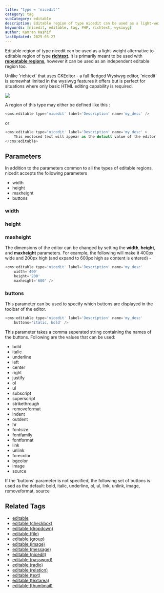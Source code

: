 ```yaml
---
title: "type = 'nicedit'"
category: tag
subCategory: editable
description: Editable region of type nicedit can be used as a light-weight alternative to editable region of type richtext.
keywords: [nicedit, editable, tag, PHP, richtext, wysiwyg]
author: Kamran Kashif
lastUpdated: 2025-03-27
---
```


Editable region of type nicedit can be used as a light-weight alternative to editable region of type [**richtext**](../richtext/).
It is primarily meant to be used with [**repeatable regions**](../../../concepts/repeatable-regions/), however it can be used as an independent editable region too.

Unlike 'richtext' that uses CKEditor - a full fledged Wysiwyg editor, 'nicedit' is somewhat limited in the wysiwyg features it offers but is perfect for situations where only basic HTML editing capability is required.

![](../../../../assets/img/contents/editable-nicedit.png)

A region of this type may either be defined like this :

```php
<cms:editable type='nicedit' label='Description' name='my_desc' />
```

or

```php
<cms:editable type='nicedit' label='Description' name='my_desc' >
    This enclosed text will appear as the default value of the editor
</cms:editable>
```

## Parameters

In addition to the parameters common to all the types of editable regions, nicedit accepts the following parameters

- width
- height
- maxheight
- buttons

### width

### height

### maxheight

The dimensions of the editor can be changed by setting the **width**, **height**, and **maxheight** parameters. For example, the following will make it 400px wide and 200px high (and expand to 600px high as content is entered) -

```php
<cms:editable type='nicedit' label='Description' name='my_desc'
    width='400'
    height='200'
    maxheight='600' />
```

### buttons

This parameter can be used to specify which buttons are displayed in the toolbar of the editor.

```php
<cms:editable type='nicedit' label='Description' name='my_desc'
    buttons='italic, bold' />
```

This parameter takes a comma seperated string containing the names of the buttons.
Following are the values that can be used:

- bold
- italic
- underline
- left
- center
- right
- justify
- ol
- ul
- subscript
- superscript
- strikethrough
- removeformat
- indent
- outdent
- hr
- fontsize
- fontfamily
- fontformat
- link
- unlink
- forecolor
- bgcolor
- image
- source

If the 'buttons' parameter is not specified, the following set of buttons is used as the default:
bold, italic, underline, ol, ul, link, unlink, image, removeformat, source

## Related Tags

- [editable](../../editable/)
- [editable (checkbox)](../checkbox/)
- [editable (dropdown)](../dropdown/)
- [editable (file)](../file/)
- [editable (group)](../group/)
- [editable (image)](../image/)
- [editable (message)](../message/)
- [editable (nicedit)](../nicedit/)
- [editable (password)](../password/)
- [editable (radio)](../radio/)
- [editable (relation)](../relation/)
- [editable (text)](../text/)
- [editable (textarea)](../textarea/)
- [editable (thumbnail)](../thumbnail/)
